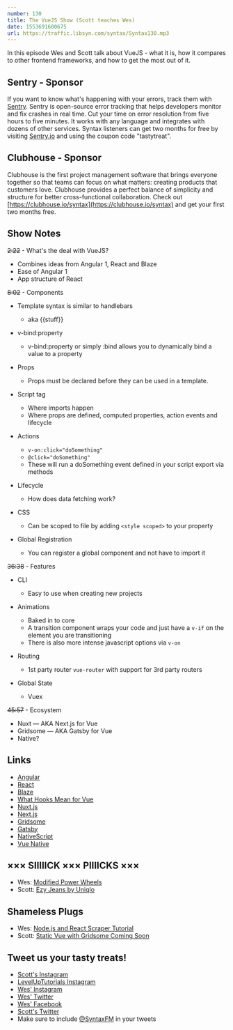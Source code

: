 ```yaml
---
number: 130
title: The VueJS Show (Scott teaches Wes)
date: 1553691600675
url: https://traffic.libsyn.com/syntax/Syntax130.mp3
---
```


In this episode Wes and Scott talk about VueJS - what it is, how it compares to other frontend frameworks, and how to get the most out of it.

## Sentry - Sponsor

If you want to know what's happening with your errors, track them with [Sentry](https://sentry.io/). Sentry is open-source error tracking that helps developers monitor and fix crashes in real time. Cut your time on error resolution from five hours to five minutes. It works with any language and integrates with dozens of other services. Syntax listeners can get two months for free by visiting [Sentry.io](https://sentry.io/) and using the coupon code "tastytreat".

## Clubhouse - Sponsor

Clubhouse is the first project management software that brings everyone together so that teams can focus on what matters: creating products that customers love. Clubhouse provides a perfect balance of simplicity and structure for better cross-functional collaboration. Check out [https://clubhouse.io/syntax](https://clubhouse.io/syntax) and get your first two months free. 

## Show Notes

~~2:22~~ - What's the deal with VueJS?

* Combines ideas from Angular 1, React and Blaze
* Ease of Angular 1
* App structure of React

~~8:02~~ - Components

* Template syntax is similar to handlebars
  * aka {{stuff}}

* v-bind:property
  * v-bind:property or simply :bind allows you to dynamically bind a value to a property

* Props
  * Props must be declared before they can be used in a template.

* Script tag
  * Where imports happen
  * Where props are defined, computed properties, action events and lifecycle

* Actions
  * `v-on:click="doSomething"`
  * `@click="doSomething"`
  * These will run a doSomething event defined in your script export via methods

* Lifecycle
  * How does data fetching work?
  
* CSS
  * Can be scoped to file by adding `<style scoped>` to your property

* Global Registration
  * You can register a global component and not have to import it

~~36:38~~ - Features

* CLI
  * Easy to use when creating new projects

* Animations
  * Baked in to core
  * A transition component wraps your code and just have a `v-if` on the element you are transitioning
  * There is also more intense javascript options via `v-on`

* Routing
  * 1st party router `vue-router` with support for 3rd party routers

* Global State
  * Vuex

~~45:57~~ - Ecosystem

* Nuxt — AKA Next.js for Vue
* Gridsome — AKA Gatsby for Vue
* Native?

## Links
* [Angular](https://angular.io/)
* [React](https://reactjs.org/)
* [Blaze](http://blazejs.org/)
* [What Hooks Mean for Vue](https://css-tricks.com/what-hooks-mean-for-vue/)
* [Nuxt.js](https://nuxtjs.org/)
* [Next.js](https://nextjs.org/)
* [Gridsome](https://gridsome.org/)
* [Gatsby](https://www.gatsbyjs.org/)
* [NativeScript](https://www.nativescript.org/)
* [Vue Native](https://vue-native.io/)

## ××× SIIIIICK ××× PIIIICKS ×××
* Wes: [Modified Power Wheels](http://www.modifiedpowerwheels.com/)
* Scott: [Ezy Jeans by Uniqlo](https://www.uniqlo.com/us/en/men/jeans/ezy-jeans)

## Shameless Plugs
* Wes: [Node.js and React Scraper Tutorial](https://www.youtube.com/watch?v=rWc0xqroY4U&list=PLu8EoSxDXHP4xVFdNGakvzJ1OUQ6S_3l3)
* Scott: [Static Vue with Gridsome Coming Soon](https://www.leveluptutorials.com/pro)

## Tweet us your tasty treats!
* [Scott's Instagram](https://www.instagram.com/stolinski/)
* [LevelUpTutorials Instagram](https://www.instagram.com/LevelUpTutorials/)
* [Wes' Instagram](https://www.instagram.com/wesbos/)
* [Wes' Twitter](https://twitter.com/wesbos)
* [Wes' Facebook](https://www.facebook.com/wesbos.developer)
* [Scott's Twitter](https://twitter.com/stolinski)
* Make sure to include [@SyntaxFM](https://twitter.com/SyntaxFM) in your tweets
